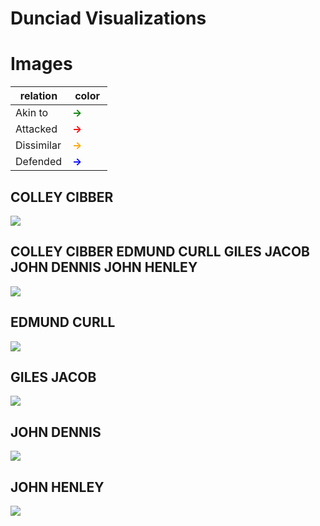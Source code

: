 # Dunciad Visualizations


# Images 

| relation | color |
|----------|-------|
| Akin to  | <span style="color: green;font-weight:bold;">&rarr;</span> |
| Attacked  | <span style="color: red;font-weight:bold;">&rarr;</span> |
| Dissimilar  | <span style="color: orange;font-weight:bold;">&rarr;</span> |
| Defended  | <span style="color: blue;font-weight:bold;">&rarr;</span> |


## COLLEY CIBBER
![](images/COLLEY_CIBBER.dot_fdp.svg)

## COLLEY CIBBER EDMUND CURLL GILES JACOB JOHN DENNIS JOHN HENLEY
![](images/COLLEY_CIBBER_EDMUND_CURLL_GILES_JACOB_JOHN_DENNIS_JOHN_HENLEY.dot_fdp.svg)

## EDMUND CURLL
![](images/EDMUND_CURLL.dot_fdp.svg)

## GILES JACOB
![](images/GILES_JACOB.dot_fdp.svg)

## JOHN DENNIS
![](images/JOHN_DENNIS.dot_fdp.svg)

## JOHN HENLEY
![](images/JOHN_HENLEY.dot_fdp.svg)
